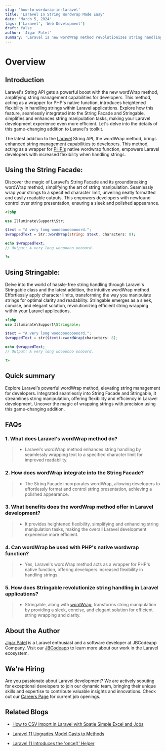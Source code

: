 ```yaml
---
slug: 'how-to-wordwrap-in-laravel'
title: 'Laravel In String Wordwrap Made Easy'
date: 'March 5, 2024'
tags: ['Laravel', 'Web Development']
draft: false
author: 'Jigar Patel'
summary: 'Laravel is new wordWrap method revolutionizes string handling, offering enhanced flexibility through the String Facade and Stringable, ensuring efficient and polished Laravel development.'
---
```


# Overview

<TOCInline
  toc={props.toc}
  exclude="Overview"
  toHeading={2}
  defaultimage="how-to-wordwrap-in-laravel"
/>

## Introduction

Laravel's String API gets a powerful boost with the new wordWrap method, amplifying string management capabilities for developers. This method, acting as a wrapper for PHP's native function, introduces heightened flexibility in handling strings within Laravel applications. Explore how this feature, seamlessly integrated into the String Facade and Stringable, simplifies and enhances string manipulation tasks, making your Laravel development experience even more efficient. Let's delve into the details of this game-changing addition to Laravel's toolkit.

The latest addition to the [Laravel](https://laravel.com/) String API, the wordWrap method, brings enhanced string management capabilities to developers. This method, acting as a wrapper for [PHP's](https://www.php.net/) native wordwrap function, empowers Laravel developers with increased flexibility when handling strings.

## Using the String Facade:

Discover the magic of Laravel's String Facade and its groundbreaking wordWrap method, simplifying the art of string manipulation. Seamlessly wrap your strings to a specified character limit, unveiling neatly formatted and easily readable outputs. This empowers developers with newfound control over string presentation, ensuring a sleek and polished appearance.

```php
<?php

use Illuminate\Support\Str;

$text = "A very long woooooooooooord.";
$wrappedText = Str::wordWrap(string: $text, characters: 8);

echo $wrappedText;
// Output: A very long wooooooo ooooord.

?>
```

## Using Stringable:

Delve into the world of hassle-free string handling through Laravel's Stringable class and the latest addition, the intuitive wordWrap method. Effortlessly apply character limits, transforming the way you manipulate strings for optimal clarity and readability. Stringable emerges as a sleek, concise, and elegant solution, revolutionizing efficient string wrapping within your Laravel applications.

```php
<?php
use Illuminate\Support\Stringable;

$text = "A very long woooooooooooord.";
$wrappedText = str($text)->wordWrap(characters: 8);

echo $wrappedText;
// Output: A very long wooooooo ooooord.

?>

```

## Quick summary

Explore Laravel's powerful wordWrap method, elevating string management for developers. Integrated seamlessly into String Facade and Stringable, it streamlines string manipulation, offering flexibility and efficiency in Laravel development. Uncover the magic of wrapping strings with precision using this game-changing addition.

## FAQs

### 1. What does Laravel's wordWrap method do?

> - Laravel's wordWrap method enhances string handling by seamlessly wrapping text to a specified character limit for improved readability.

### 2. How does wordWrap integrate into the String Facade?

> - The String Facade incorporates wordWrap, allowing developers to effortlessly format and control string presentation, achieving a polished appearance.

### 3. What benefits does the wordWrap method offer in Laravel development?

> - It provides heightened flexibility, simplifying and enhancing string manipulation tasks, making the overall Laravel development experience more efficient.

### 4. Can wordWrap be used with PHP's native wordwrap function?

> - Yes, Laravel's wordWrap method acts as a wrapper for PHP's native function, offering developers increased flexibility in handling strings.

### 5. How does Stringable revolutionize string handling in Laravel applications?

> - Stringable, along with [wordWrap](https://laravel.com/docs/10.x/strings#method-str-word-wrap), transforms string manipulation by providing a sleek, concise, and elegant solution for efficient string wrapping and clarity.

## About the Author

[Jigar Patel](https://expertlaravel.com) is a Laravel enthusiast and a software developer at JBCodeapp Company. Visit our [JBCodeapp](https://jbcodeapp.com) to learn more about our work in the Laravel ecosystem.

## We're Hiring

Are you passionate about Laravel development? We are actively scouting for exceptional developers to join our dynamic team, bringing their unique skills and expertise to contribute valuable insights and innovations. Check out our [Careers Page](https://jbcodeapp.com/career) for current job openings.

## Related Blogs

- [How to CSV Import in Laravel with Spatie Simple Excel and Jobs](how-to-csv-import-laravel-spatie-simple-excel-jobs)

- [Laravel 11 Upgrades Model Casts to Methods](laravel-11-upgrade-model-casts-methods)

- [Laravel 11 Introduces the 'once()' Helper](laravel-11-once-helper-guide)
